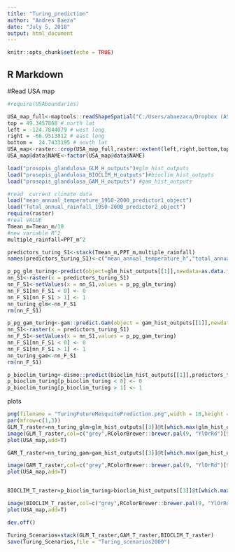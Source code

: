 ```yaml
---
title: "Turing_prediction"
author: "Andres Baeza"
date: "July 5, 2018"
output: html_document
---
```


```r
knitr::opts_chunk$set(echo = TRUE)
```

## R Markdown


#Read USA map
```r
#require(USAboundaries)

USA_map_full<-maptools::readShapeSpatial("C:/Users/abaezaca/Dropbox (ASU)/Design Principles in CIS/maps_USA/tl_2017_us_state/tl_2017_us_state")
top = 49.3457868 # north lat
left = -124.7844079 # west long
right = -66.9513812 # east long
bottom =  24.7433195 # south lat
USA_map<-raster::crop(USA_map_full,raster::extent(left,right,bottom,top))
USA_map@data$NAME<-factor(USA_map@data$NAME)
```


```r
load("prosopis_glandulosa_GLM_H_outputs")#glm_hist_outputs
load("prosopis_glandulosa_BIOCLIM_H_outputs")#bioclim_hist_outputs
load("prosopis_glandulosa_GAM_H_outputs") #gam_hist_outputs

#read  current climate data
load("mean_annual_temperature_1950-2000_predictor1_object")
load("Total_annual_rainfall_1950-2000_predictor2_object")
require(raster)
#real VALUE  
Tmean_m=Tmean_m/10
#new variable R^2
multiple_rainfall=PPT_m^2

```

```r
predictors_turing_S1<-stack(Tmean_m,PPT_m,multiple_rainfall)
names(predictors_turing_S1)<-c("mean_annual_temperature_h","total_annual_rainfall_h","multiple_rainfall_h")
```

```r
p_pg_glm_turing<-predict(object=glm_hist_outputs[[1]],newdata=as.data.frame(predictors_turing_S1),family="binomial")
nn_S1<-raster(x = predictors_turing_S1)
nn_F_S1<-setValues(x = nn_S1,values = p_pg_glm_turing)
nn_F_S1[nn_F_S1 < 0] <- 0
nn_F_S1[nn_F_S1 > 1] <- 1
nn_turing_glm<-nn_F_S1
rm(nn_F_S1)

p_pg_gam_turing<-gam::predict.Gam(object = gam_hist_outputs[[1]],newdata=as.data.frame(predictors_turing_S1))
nn_S1<-raster(x = predictors_turing_S1)
nn_F_S1<-setValues(x = nn_S1,values = p_pg_gam_turing)
nn_F_S1[nn_F_S1 < 0] <- 0
nn_F_S1[nn_F_S1 > 1] <- 1
nn_turing_gam<-nn_F_S1
rm(nn_F_S1)

p_bioclim_turing<-dismo::predict(bioclim_hist_outputs[[1]],predictors_turing_S1)
p_bioclim_turing[p_bioclim_turing < 0] <- 0
p_bioclim_turing[p_bioclim_turing > 1] <- 1
```


plots
```r

png(filename = "TuringFutureMesquitePrediction.png",width = 18,height = 6,units = "cm",res = 300)
par(mfrow=c(1,3))
GLM_T_raster=nn_turing_glm>glm_hist_outputs[[3]]@t[which.max(glm_hist_outputs[[3]]@TPR+glm_hist_outputs[[3]]@TNR)]
image(GLM_T_raster,col=c("grey",RColorBrewer::brewer.pal(9, "YlOrRd")[9]),ylab="Lat.",xlab="Long.",main="GLM historic; current climate")
plot(USA_map,add=T)

GAM_T_raster=nn_turing_gam>gam_hist_outputs[[3]]@t[which.max(gam_hist_outputs[[3]]@TPR+gam_hist_outputs[[3]]@TNR)]

image(GAM_T_raster,col=c("grey",RColorBrewer::brewer.pal(9, "YlOrRd")[9]),ylab="Lat.",xlab="Long.",main="GAM historic; current climate")
plot(USA_map,add=T)


BIOCLIM_T_raster=p_bioclim_turing>bioclim_hist_outputs[[3]]@t[which.max(bioclim_hist_outputs[[3]]@TPR+bioclim_hist_outputs[[3]]@TNR)]

image(BIOCLIM_T_raster,col=c("grey",RColorBrewer::brewer.pal(9, "YlOrRd")[9]),ylab="Lat.",xlab="long.",main="BIOCLIM historic; current climate")
plot(USA_map,add=T)

dev.off()

Turing_Scenarios=stack(GLM_T_raster,GAM_T_raster,BIOCLIM_T_raster)
save(Turing_Scenarios,file = "Turing_scenarios2000")

```

